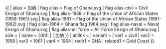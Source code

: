 {{ {{{1<noinclude>|country showdata</noinclude>}}}
| alias = 加纳
| flag alias = Flag of Ghana.svg
| flag alias-civil = Civil Ensign of Ghana.svg
| flag alias-1958 = Flag of the Union of African States (1958-1961).svg
| flag alias-1961 = Flag of the Union of African States (1961-1962).svg
| flag alias-1964 = Ghana flag 1964.svg
| flag alias-naval = Naval Ensign of Ghana.svg
| flag alias-air force = Air Force Ensign of Ghana.svg
| size = {{{size|}}}
| name = {{#if: {{{name|}}} | {{{name|}}} | 加纳 }}
| altlink = {{{altlink|}}}
| variant = {{{variant|}}}
<noinclude>
| var1 = civil
| var2 = 1958
| var3 = 1961 
| var4 = 1964
| redir1 = GHA
| related1 = Gold Coast
</noinclude>
}}